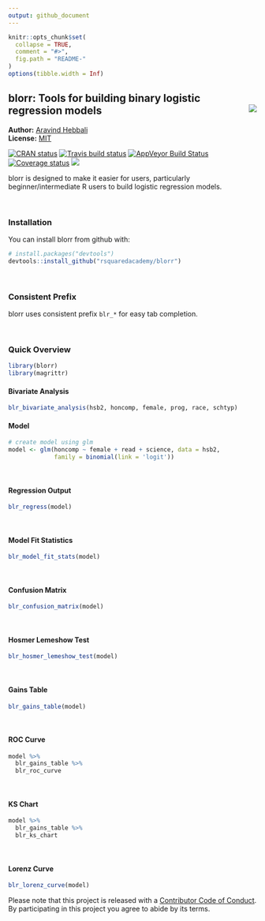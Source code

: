 ```yaml
---
output: github_document
---
```


<!-- README.md is generated from README.Rmd. Please edit that file -->

```r
knitr::opts_chunk$set(
  collapse = TRUE,
  comment = "#>",
  fig.path = "README-"
)
options(tibble.width = Inf)
```

blorr: Tools for building binary logistic regression models <img src="hex_blorr.png" align="right" />
------------

**Author:** [Aravind Hebbali]()<br/>
**License:** [MIT](https://opensource.org/licenses/MIT)

[![CRAN status](http://www.r-pkg.org/badges/version/blorr)](https://cran.r-project.org/package=blorr) [![Travis build status](https://travis-ci.org/rsquaredacademy/blorr.svg?branch=master)](https://travis-ci.org/rsquaredacademy/blorr) [![AppVeyor Build Status](https://ci.appveyor.com/api/projects/status/github/rsquaredacademy/blorr?branch=master&svg=true)](https://ci.appveyor.com/project/rsquaredacademy/blorr) [![Coverage status](https://codecov.io/gh/rsquaredacademy/blorr/branch/master/graph/badge.svg)](https://codecov.io/github/rsquaredacademy/blorr?branch=master) ![](https://img.shields.io/badge/lifecycle-experimental-orange.svg)

blorr is designed to make it easier for users, particularly beginner/intermediate R users to build logistic regression models.

<br>

### Installation

You can install blorr from github with:

```r
# install.packages("devtools")
devtools::install_github("rsquaredacademy/blorr")
```

<br>

### Consistent Prefix

blorr uses consistent prefix `blr_*` for easy tab completion.

<br>

### Quick Overview

```r
library(blorr)
library(magrittr)
```

#### Bivariate Analysis 

```r
blr_bivariate_analysis(hsb2, honcomp, female, prog, race, schtyp)
```

#### Model

```r
# create model using glm
model <- glm(honcomp ~ female + read + science, data = hsb2,
             family = binomial(link = 'logit'))
```

<br>

#### Regression Output

```r
blr_regress(model)
```

<br>

#### Model Fit Statistics

```r
blr_model_fit_stats(model)
```

<br>

#### Confusion Matrix

```r
blr_confusion_matrix(model)
```

<br>

#### Hosmer Lemeshow Test

```r
blr_hosmer_lemeshow_test(model)
```

<br>

#### Gains Table

```r
blr_gains_table(model)
```

<br>

#### ROC Curve

```r
model %>%
  blr_gains_table %>%
  blr_roc_curve
```

<br>

#### KS Chart

```r
model %>%
  blr_gains_table %>%
  blr_ks_chart
```

<br>

#### Lorenz Curve

```r
blr_lorenz_curve(model)
```

Please note that this project is released with a [Contributor Code of Conduct](CONDUCT.md). By participating in this project you agree to abide by its terms.

